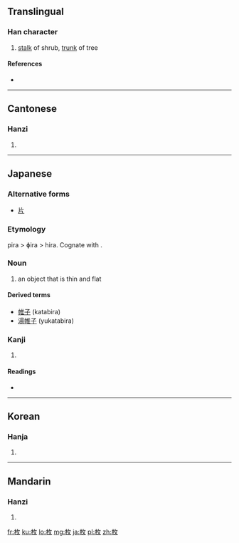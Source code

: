 ==Translingual==

===Han character===
{{Han char|rn=75|rad=木|as=04|sn=8|four=4894<sub>0</sub>|canj=木人大 (DOK)}}

# [[stalk]] of shrub, [[trunk]] of tree

====References====
* {{Han ref|kx=0516.080|dkj=14554|dj=0904.030|hdz=21171.010|uh=679A|ud=26522|bh=AA54|bd=43604}}

----

==Cantonese==

===Hanzi===
{{yue-hanzi|jyut=|y=mui4}}

# {{defn|lang=yue|sort=木04}}

----

==Japanese==
{{ja-see-also|-枚}}

===Alternative forms===
* [[片]]

===Etymology===
pira > ɸira > hira. Cognate with {{term|平|hira|flat}}.

===Noun===
{{ja-noun|k|hira=ひら|rom=hira}}

# an object that is thin and flat

====Derived terms====
* [[帷子]] (katabira)
* [[湯帷子]] (yukatabira)

===Kanji===
{{ja-kanji|grade=6|rs=木04}}

# {{defn|lang=ja|sort=木04}}

====Readings====
* {{ja-readings|on=[[まい]] (mai), [[ばい]] (bai)|kun=[[ひら]] (hira)}}

----

==Korean==

===Hanja===
{{ko-hanja|hangeul=매|eumhun=|rv=mae|mr=mae|y=may}}

# {{defn|lang=ko|sort=木04}}

----

==Mandarin==

===Hanzi===
{{cmn-hanzi|pin=[[méi]] ([[mei2]])|wg=mei<sup>2</sup>}}

# {{defn|lang=cmn|sort=木04}}

[[fr:枚]]
[[ku:枚]]
[[lo:枚]]
[[mg:枚]]
[[ja:枚]]
[[pl:枚]]
[[zh:枚]]